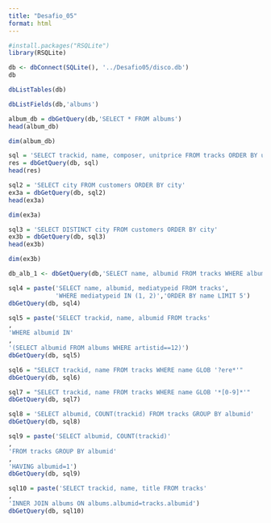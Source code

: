---
title: "Desafio_05"
format: html
---

```{r}
#install.packages("RSQLite")
library(RSQLite)
```

```{r}
db <- dbConnect(SQLite(), '../Desafio05/disco.db')
db
```

```{r}
dbListTables(db)
```

```{r}
dbListFields(db,'albums')
```

```{r}
album_db = dbGetQuery(db,'SELECT * FROM albums')
head(album_db)
```

```{r}
dim(album_db)
```

```{r}
sql = 'SELECT trackid, name, composer, unitprice FROM tracks ORDER BY unitprice'
res = dbGetQuery(db, sql)
head(res)
```

```{r}
sql2 = 'SELECT city FROM customers ORDER BY city'
ex3a = dbGetQuery(db, sql2)
head(ex3a)
```

```{r}
dim(ex3a)
```

```{r}
sql3 = 'SELECT DISTINCT city FROM customers ORDER BY city'
ex3b = dbGetQuery(db, sql3)
head(ex3b)
```

```{r}
dim(ex3b)
```

```{r}
db_alb_1 <- dbGetQuery(db,'SELECT name, albumid FROM tracks WHERE albumid=1')
```

```{r}
sql4 = paste('SELECT name, albumid, mediatypeid FROM tracks',
             'WHERE mediatypeid IN (1, 2)','ORDER BY name LIMIT 5')
dbGetQuery(db, sql4)
```

```{r}
sql5 = paste('SELECT trackid, name, albumid FROM tracks'
,
'WHERE albumid IN'
,
'(SELECT albumid FROM albums WHERE artistid==12)')
dbGetQuery(db, sql5)
```

```{r}
sql6 = "SELECT trackid, name FROM tracks WHERE name GLOB '?ere*'"
dbGetQuery(db, sql6)
```

```{r}
sql7 = "SELECT trackid, name FROM tracks WHERE name GLOB '*[0-9]*'"
dbGetQuery(db, sql7)
```

```{r}
sql8 = 'SELECT albumid, COUNT(trackid) FROM tracks GROUP BY albumid'
dbGetQuery(db, sql8)
```

```{r}
sql9 = paste('SELECT albumid, COUNT(trackid)'
,
'FROM tracks GROUP BY albumid'
,
'HAVING albumid=1')
dbGetQuery(db, sql9)
```

```{r}
sql10 = paste('SELECT trackid, name, title FROM tracks'
,
'INNER JOIN albums ON albums.albumid=tracks.albumid')
dbGetQuery(db, sql10)
```
